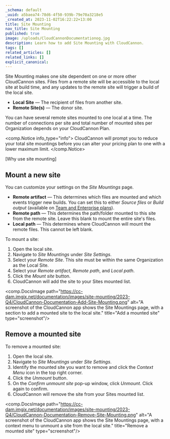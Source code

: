 ```yaml
---
_schema: default
_uuid: a5baea74-78d6-4f50-939b-79e70a3218e5
_created_at: 2023-11-02T16:22:22+13:00
title: Site Mounting
nav_title: Site Mounting
published: true
image: /uploads/CloudCannonDocumentationog.jpg
description: Learn how to add Site Mounting with CloudCannon.
tags: []
related_articles: []
related_links: []
explicit_canonical:
---
```

Site Mounting makes one site dependent on one or more other CloudCannon sites. Files from a remote site will be accessible to the local site at build time, and any updates to the remote site will trigger a build of the local site.

* **Local Site**&nbsp;— The recipient of files from another site.
* **Remote Site(s)**&nbsp;— The donor site.

You can have several remote sites mounted to one local at a time. The number of connections per site and total number of mounted sites per Organization depends on your CloudCannon Plan.

<comp.Notice info_type="info">
  CloudCannon will prompt you to reduce your total site mountings before you can alter your pricing plan to one with a lower maximum limit.<!-- notionvc: ddcd9ad0-9196-4201-a664-d3ceabe8565c -->
</comp.Notice>

\[Why use site mounting\]

## Mount a new site

You can customize your settings on the&nbsp;*Site Mountings*&nbsp;page.

* **Remote artifact**&nbsp;— This determines which files are mounted and which events trigger new builds. You can set this to either *Source files* or *Build output* (available on <a target="_blank" rel="noopener" href="https://cloudcannon.com/pricing/">Team and Enterprise plans</a>).
* **Remote path**&nbsp;— This determines the path/folder mounted to this site from the remote site. Leave this blank to mount the entire site's files.
* **Local path**&nbsp;— This determines where CloudCannon will mount the remote files. This cannot be left blank.

To mount a site:

1. Open the local site.
2. Navigate to&nbsp;*Site Mountings*&nbsp;under&nbsp;*Site Settings*.
3. Select your&nbsp;*Remote Site*. This site must be within the same Organization as the Local Site.
4. Select your&nbsp;*Remote artifact*,&nbsp;*Remote path*, and&nbsp;*Local path*.
5. Click the&nbsp;*Mount site*&nbsp;button.
6. CloudCannon will add the site to your Sites mounted list.

<comp.DocsImage path="https://cc-dam.imgix.net/documentation/images/site-mounting/2023-Q4/CloudCannon-Documentation-Add-Site-Mounting.png" alt="A screenshot of the CloudCannon app shows the Site Mountings page, with a section to add a mounted site to the local site." title="Add a mounted site" type="screenshot"/>

## Remove a mounted site

To remove a mounted site:

1. Open the local site.
2. Navigate to&nbsp;*Site Mountings*&nbsp;under&nbsp;*Site Settings*.
3. Identify the mounted site you want to remove and click the&nbsp;*Context Menu*&nbsp;icon in the top right corner.
4. Click the&nbsp;*Unmount*&nbsp;button.
5. On the&nbsp;*Confirm unmount site*&nbsp;pop-up window, click&nbsp;*Unmount*. Click again to confirm.
6. CloudCannon will remove the site from your Sites mounted list.

<comp.DocsImage path="https://cc-dam.imgix.net/documentation/images/site-mounting/2023-Q4/CloudCannon-Documentation-Remove-Site-Mounting.png" alt="A screenshot of the CloudCannon app shows the Site Mountings page, with a context menu to unmount a site from the local site." title="Remove a mounted site" type="screenshot"/>